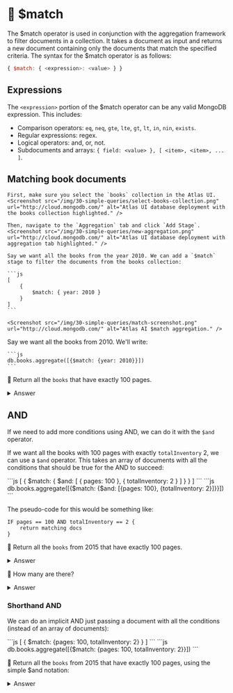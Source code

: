 
# 👐 $match

The $match operator is used in conjunction with the aggregation framework to filter documents in a collection. It takes a document as input and returns a new document containing only the documents that match the specified criteria. The syntax for the $match operator is as follows:

```js
{ $match: { <expression>: <value> } }
```

## Expressions

The `<expression>` portion of the $match operator can be any valid MongoDB expression. This includes:

* Comparison operators: `eq`, `neq`, `gte`, `lte`, `gt`, `lt`, `in`, `nin`, `exists`.
* Regular expressions: regex.
* Logical operators: and, or, not.
* Subdocuments and arrays: `{ field: <value> }, [ <item>, <item>, ... ]`.

## Matching book documents

<Tabs groupId="aggregations-year">
  <TabItem value="atlas" label="Atlas UI">

    First, make sure you select the `books` collection in the Atlas UI. 
    <Screenshot src="/img/30-simple-queries/select-books-collection.png" url="http://cloud.mongodb.com/" alt="Atlas UI database deployment with the books collection highlighted." />

    Then, navigate to the `Aggregation` tab and click `Add Stage`.
    <Screenshot src="/img/30-simple-queries/new-aggregation.png" url="http://cloud.mongodb.com/" alt="Atlas UI database deployment with aggregation tab highlighted." />

    Say we want all the books from the year 2010. We can add a `$match` stage to filter the documents from the books collection:

    ```js
    [
        {
            $match: { year: 2010 }
        }
    ]
    ```

    <Screenshot src="/img/30-simple-queries/match-screenshot.png" url="http://cloud.mongodb.com/" alt="Atlas AI $match aggregation." />

  </TabItem>
  <TabItem value="mongodb-shell" label="MongoDB Shell">
    Say we want all the books from 2010. We'll write:

    ```js
    db.books.aggregate([{$match: {year: 2010}}])
    ```
  </TabItem>
</Tabs>


👐 Return all the `books` that have exactly 100 pages.

<details>
<summary>Answer</summary>
<div>

<Tabs groupId="aggregations-pages">
  <TabItem value="atlas" label="Atlas UI">
```js
[
    {
        $match: { pages: 100 }
    }
]
```

  </TabItem>
  <TabItem value="mongodb-shell" label="MongoDB Shell">
```js
db.books.aggregate([{$match: {pages: 100}}])
```
  </TabItem>
</Tabs>


</div>
</details>

## AND

If we need to add more conditions using AND, we can do it with the `$and` operator.

If we want all the books with 100 pages with exactly `totalInventory` 2, we can use a `$and` operator. This takes an array of documents with all the conditions that should be true for the AND to succeed:

<Tabs groupId="aggregations-and">
  <TabItem value="atlas" label="Atlas UI">
```js
[
    {
        $match: {
            $and: [
                { pages: 100 },
                { totalInventory: 2 }
            ]
        }
    }
]
```
  </TabItem>
  <TabItem value="mongodb-shell" label="MongoDB Shell">
```js
db.books.aggregate([{$match: {$and: [{pages: 100}, {totalInventory: 2}]}}])
```
  </TabItem>
</Tabs>




The pseudo-code for this would be something like:

```
IF pages == 100 AND totalInventory == 2 {
    return matching docs
}
```

👐 Return all the `books` from 2015 that have exactly 100 pages.

<details>
<summary>Answer</summary>
<div>

<Tabs groupId="aggregations">
  <TabItem value="atlas" label="Atlas UI">
```js
[
    {
        $match: {
            $and: [
                { pages: 100 },
                { year: 2015 }
            ]
        }
    }
]
```
  </TabItem>
  <TabItem value="mongodb-shell" label="MongoDB Shell">
```js
db.books.aggregate([{$match: {$and: [{pages: 100}, {year: 2015}]}}])
```
  </TabItem>
</Tabs>

</div>
</details>

👐 How many are there?

<details>
<summary>Answer</summary>
<div>

<Tabs groupId="aggregations">
  <TabItem value="atlas" label="Atlas UI">
```js
[
    {
        $match: {
            $and: [
                { pages: 100 },
                { year: 2015 }
            ]
        }
    },
    {
        $count: "books_count"
    }
]
```
  </TabItem>
  <TabItem value="mongodb-shell" label="MongoDB Shell">
```js
db.books.aggregate([{$match: {$and: [{pages: 100}, {year: 2015}]}}]).itcount()
```
  </TabItem>
</Tabs>
</div>
</details>

### Shorthand AND

We can do an implicit AND just passing a document with all the conditions (instead of an array of documents):

<Tabs groupId="aggregations-shorthand-and">
  <TabItem value="atlas" label="Atlas UI">
```js
[
    {
        $match: {pages: 100, totalInventory: 2}
    }
]
```
  </TabItem>
  <TabItem value="mongodb-shell" label="MongoDB Shell">
```js
db.books.aggregate([{$match: {pages: 100, totalInventory: 2}}])
```
  </TabItem>
</Tabs>


👐 Return all the `books` from 2015 that have exactly 100 pages, using the simple $and notation:

<details>
<summary>Answer</summary>
<div>

<Tabs groupId="aggregations-shorthand-and-exercise">
  <TabItem value="atlas" label="Atlas UI">
```js
[
    {
        $match: {pages: 100, year: 2015}
    }
]
```
  </TabItem>
  <TabItem value="mongodb-shell" label="MongoDB Shell">
```js
db.books.aggregate([{$match: {pages: 100, year: 2015}}])
```
  </TabItem>
</Tabs>
</div>
</details>
